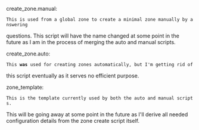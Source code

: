create_zone.manual:
 This is used from a global zone to create a minimal zone manually by answering
questions.  This script will have the name changed at some point in the future
as I am in the process of merging the auto and manual scripts.

create_zone.auto:
 This '''was''' used for creating zones automatically, but I'm getting rid of
this script eventually as it serves no efficient purpose.

zone_template:
 This is the template currently used by both the auto and manual scripts.
This will be going away at some point in the future as I'll derive all needed
configuration details from the zone create script itself.
